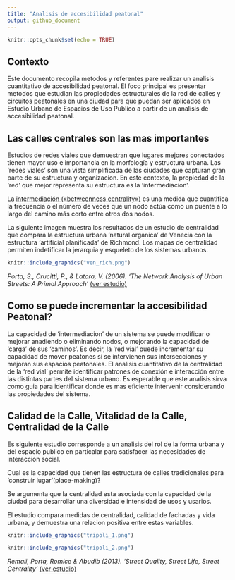 ```yaml
---
title: "Analisis de accesibilidad peatonal"
output: github_document
---
```


```r
knitr::opts_chunk$set(echo = TRUE)
```

## Contexto

Este documento recopila metodos y referentes pare realizar un analisis cuantitativo de accesibilidad peatonal. El foco principal es presentar metodos que estudian las propiedades estructurales de la red de calles y circuitos peatonales en una ciudad para que puedan ser aplicados en Estudio Urbano de Espacios de Uso Publico a partir de un analisis de accesibilidad peatonal.

## Las calles centrales son las mas importantes

Estudios de redes viales que demuestran que lugares mejores conectados tienen mayor uso e
importancia en la morfología y estructura urbana. Las 'redes viales' son una vista simplificada de las ciudades que capturan gran parte de su estructura y organizacion. En este contexto, la propiedad de la 'red' que mejor representa su estructura es la 'intermediacion'.  

La [intermediación («betweenness centrality»)](https://es.wikipedia.org/wiki/Centralidad#Intermediaci%C3%B3n) es una medida que cuantifica la frecuencia o el número de veces que un nodo actúa como un puente a lo largo del camino más corto entre otros dos nodos. 

La siguiente imagen muestra los resultados de un estudio de centralidad que compara la estructura urbana 'natural organica' de Venecia con la estructura 'artificial planificada' de Richmond. Los mapas de centralidad permiten indetificar la jerarquia y esqueleto de los sistemas urbanos.

```r
knitr::include_graphics("ven_rich.png")
```

*Porta, S., Crucitti, P., & Latora, V. (2006). 'The Network Analysis of Urban Streets: A Primal Approach'* [(ver estudio)](http://journals.sagepub.com/doi/pdf/10.1068/b32045)

## Como se puede incrementar la accesibilidad Peatonal?

La capacidad de 'intermediacion' de un sistema se puede modificar o mejorar anadiendo o eliminando nodos, o mejorando la capacidad de 'carga' de sus 'caminos'. Es decir, la 'red vial' puede incrementar su capacidad de mover peatones si se intervienen sus intersecciones y mejoran sus espacios peatonales. El analisis cuantitativo de la centralidad de la 'red vial' permite identificar patrones de conexión e interacción entre las distintas partes del sistema urbano. Es esperable que este analisis sirva como guia para identificar donde es mas eficiente intervenir considerando las propiedades del sistema.

## Calidad de la Calle, Vitalidad de la Calle, Centralidad de la Calle

Es siguiente estudio corresponde a un analisis del rol de la forma urbana y del espacio publico en particalar para satisfacer las necesidades de interaccion social. 

Cual es la capacidad que tienen las estructura de calles tradicionales para 'construir lugar'(place-making)? 

Se argumenta que la centralidad esta asociada con la capacidad de la ciudad para desarrollar una diversidad e intensidad de usos y usarios.

El estudio compara medidas de centralidad, calidad de fachadas y vida urbana, y demuestra una relacion positiva entre estas variables.

```r
knitr::include_graphics("tripoli_1.png")
```
```r
knitr::include_graphics("tripoli_2.png")
```

*Remali, Porta, Romice & Abudib (2013). 'Street Quality, Street Life, Street Centrality'* [(ver estudio)](https://www.jstor.org/stable/pdf/j.ctt1g69z0m.13.pdf?refreqid=excelsior%3A3ced47b1cadac089f33d18510cddb7fa)

